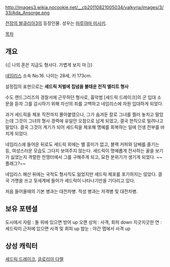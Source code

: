 http://images3.wikia.nocookie.net/__cb20110821005034/valkyria/images/3/33/Ada_Ansorge.png

[[전장의 발큐리아3]]의 등장인물. 성우는 [[마루야마 미사키]].

[[목차]]
== 개요 ==
{{| 나의 혼은 지금도 형사다. 가볍게 보지 마 |}}

[[네임리스]] 소속 No.16. 나이는 28세, 키 173cm. 

설정집의 표현으로는 '''세드릭 처벌에 집념을 불태운 전직 엘리트 형사'''

수도 랜드그리즈의 경찰서에 근무하던 형사로, 흉악범 [세드릭 드레이크]의 군 입대 소문을 듣자 그를 감시하기 위해 자신의 죄를 고백하고 네임리스에 자원 입대하게 되었다.

과거 세드릭을 체포 직전까지 몰아붙였으나, 그가 숨겨둔 칼로 그녀를 찔러 놓치고 말았는데 그것이 그녀의 형사 경력에 유일안 오점으로 남게 되었고, 결국 한직으로 밀려나고 말았다. 결국 그것이 계기가 되어 세드릭을 체포해 명예를 회복하는 일에 인생 전부를 바치게 되었다.

네임리스에 들어온 뒤로도 세드릭 외에는 별 흥미가 없고, 블랙 커피와 담배를 즐기는 등, 여성스러운 모습도 그다지 보여주지 않는다. 세드릭이 명예롭게 전사하는 꼴을 보기가 싫었는지 격렬한 전쟁터에서 그를 구해주게 되고, 묘한 분위기가 생기게 되었다. ~~플래그?~~

네임리스 해산 뒤에는 국적도 형사직도 잃었지만 세드릭 체포를 포기하지는 않았다. 결국 가명을 쓰고 뒷세계에 들어가 세드릭이 나타나기만을 기다리고 있다.

처음 들어올때의 기본 병과는 대전차병. 적성 병과는 저격병 및 대전차병. 

== 보유 포텐셜 == 
도시에서 자람 : 돌 위에 있으면 방어 up
오랜 상처 : 사격, 회피 down
지긋지긋한 연 : 세드릭이 근처에 있으면 사격 및 회피 up
밤눈 : 야간 맵에서 사격 up 

== 상성 캐릭터 ==
[[세드릭 드레이크]], [[글로리아 다렐]]
